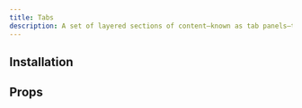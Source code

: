 ```yaml
---
title: Tabs
description: A set of layered sections of content—known as tab panels—that are displayed one at a time.
---
```


<ComponentPreview name="radix-tabs-demo" />

## Installation

<ComponentInstallation name="radix-tabs" />

## Props

<div className="flex flex-row gap-x-3">
  <ExternalLink
    href="https://www.radix-ui.com/primitives/docs/components/tabs"
    text="Docs"
  />
  <ExternalLink
    href="https://www.radix-ui.com/primitives/docs/components/tabs#api-reference"
    text="API Reference"
  />
</div>
